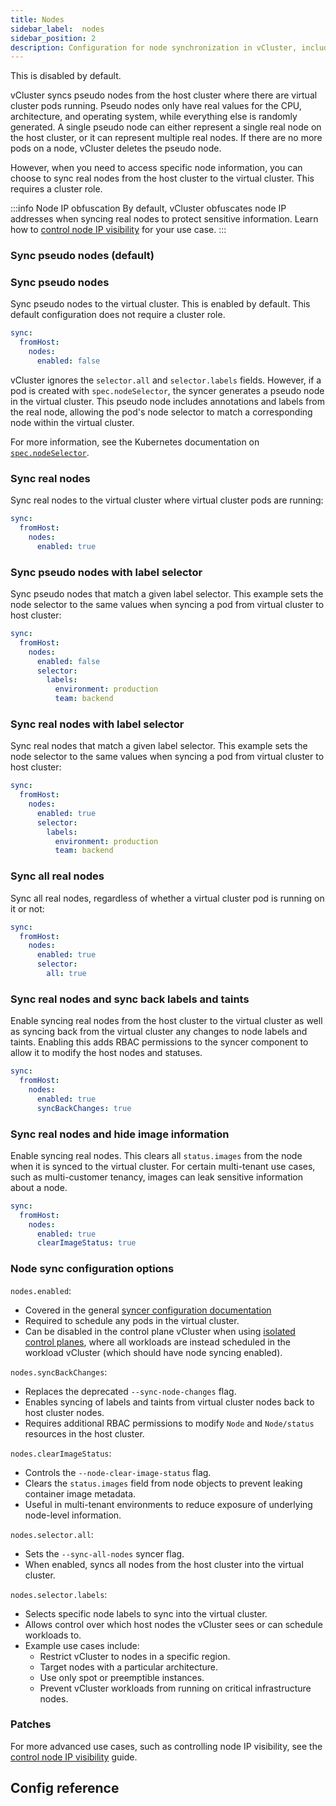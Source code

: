 ```yaml
---
title: Nodes
sidebar_label:  nodes
sidebar_position: 2
description: Configuration for node synchronization in vCluster, including pseudo and real node syncing options.
---
```



This is disabled by default.

vCluster syncs pseudo nodes from the host cluster where there are virtual cluster pods running. Pseudo nodes only have real values for the CPU, architecture, and operating system, while everything else is randomly generated. A single pseudo node can either represent a single real node on the host cluster, or it can represent multiple real nodes. If there are no more pods on a node, vCluster deletes the pseudo node.

However, when you need to access specific node information, you can choose to sync real nodes from the host cluster to the virtual cluster. This requires a cluster role.

:::info Node IP obfuscation
By default, vCluster obfuscates node IP addresses when syncing real nodes to protect sensitive information. Learn how to [control node IP visibility](../../../../learn-how-to/worker-nodes/control-node-ip-visibility.mdx) for your use case.
:::

### Sync pseudo nodes (default)

### Sync pseudo nodes

Sync pseudo nodes to the virtual cluster. This is enabled by default. This default configuration does not require a cluster role.

```yaml
sync:
  fromHost:
    nodes:
      enabled: false
```

vCluster ignores the `selector.all` and `selector.labels` fields. However, if a pod is created with `spec.nodeSelector`, the syncer generates a pseudo node in the virtual cluster. This pseudo node includes annotations and labels from the real node, allowing the pod's node selector to match a corresponding node within the virtual cluster.

For more information, see the Kubernetes documentation on [`spec.nodeSelector`](https://kubernetes.io/docs/concepts/scheduling-eviction/assign-pod-node/#nodeselector).

### Sync real nodes

Sync real nodes to the virtual cluster where virtual cluster pods are running:

```yaml
sync:
  fromHost:
    nodes:
      enabled: true
```

### Sync pseudo nodes with label selector

Sync pseudo nodes that match a given label selector. This example sets the node selector to the same values when syncing a pod from virtual cluster to host cluster:

```yaml
sync:
  fromHost:
    nodes:
      enabled: false
      selector:
        labels:
          environment: production
          team: backend
```

### Sync real nodes with label selector

Sync real nodes that match a given label selector. This example sets the node selector to the same values when syncing a pod from virtual cluster to host cluster:
```YAML
sync:
  fromHost:
    nodes:
      enabled: true
      selector:
        labels:
          environment: production
          team: backend
```

### Sync all real nodes

Sync all real nodes, regardless of whether a virtual cluster pod is running on it or not:
```YAML
sync:
  fromHost:
    nodes:
      enabled: true
      selector:
        all: true
```

### Sync real nodes and sync back labels and taints

Enable syncing real nodes from the host cluster to the virtual cluster as well as syncing back from the virtual cluster any changes to node labels and taints. Enabling this adds RBAC permissions to the syncer component to allow it to modify the host nodes and statuses.
```YAML
sync:
  fromHost:
    nodes:
      enabled: true
      syncBackChanges: true
```

### Sync real nodes and hide image information

Enable syncing real nodes. This clears all `status.images` from the node when it is synced to the virtual cluster. For certain multi-tenant use cases, such as multi-customer tenancy, images can leak sensitive information about a node.
```YAML
sync:
  fromHost:
    nodes:
      enabled: true
      clearImageStatus: true
```

### Node sync configuration options

`nodes.enabled`:
- Covered in the general [syncer configuration documentation](/vcluster/configure/vcluster-yaml/sync/)
- Required to schedule any pods in the virtual cluster.
- Can be disabled in the control plane vCluster when using [isolated control planes](/vcluster/configure/vcluster-yaml/experimental/isolated-control-plane), where all workloads are instead scheduled in the workload vCluster (which should have node syncing enabled).

`nodes.syncBackChanges`:
- Replaces the deprecated `--sync-node-changes` flag.
- Enables syncing of labels and taints from virtual cluster nodes back to host cluster nodes.
- Requires additional RBAC permissions to modify `Node` and `Node/status` resources in the host cluster.

`nodes.clearImageStatus`:
- Controls the `--node-clear-image-status` flag.
- Clears the `status.images` field from node objects to prevent leaking container image metadata.
- Useful in multi-tenant environments to reduce exposure of underlying node-level information.

`nodes.selector.all`:
- Sets the `--sync-all-nodes` syncer flag.
- When enabled, syncs all nodes from the host cluster into the virtual cluster.

`nodes.selector.labels`:
- Selects specific node labels to sync into the virtual cluster.
- Allows control over which host nodes the vCluster sees or can schedule workloads to.
- Example use cases include:
  - Restrict vCluster to nodes in a specific region.
  - Target nodes with a particular architecture.
  - Use only spot or preemptible instances.
  - Prevent vCluster workloads from running on critical infrastructure nodes.

### Patches

<Patches resource="nodes" path="status.nodeInfo.operatingSystem" direction="fromHost"  />

For more advanced use cases, such as controlling node IP visibility, see the [control node IP visibility](../../../../learn-how-to/worker-nodes/control-node-ip-visibility.mdx) guide.

## Config reference

<SyncNodes/>